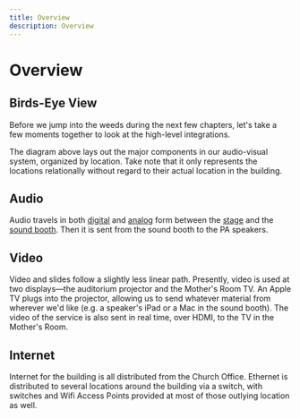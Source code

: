 ```yaml
---
title: Overview
description: Overview
---
```



# Overview

## Birds-Eye View

Before we jump into the weeds during the next few chapters, let's take a few moments together to look at the high-level integrations.

<Diagram altText="Auditorium Diagram" imageName="auditorium" label="Auditiorium" />

The diagram above lays out the major components in our audio-visual system, organized by location. Take note that it only represents the locations relationally without regard to their actual location in the building.

## Audio

Audio travels in both [digital](https://en.wikipedia.org/wiki/Digital_audio) and [analog](https://reverb.com/news/how-does-analog-audio-work-basic-pro-audio-concepts) form between the [stage](/audio#stage) and the [sound booth](/audio#sound-booth). Then it is sent from the sound booth to the PA speakers.

## Video

Video and slides follow a slightly less linear path. Presently, video is used at two displays—the auditorium projector and the Mother's Room TV. An Apple TV plugs into the projector, allowing us to send whatever material from wherever we'd like (e.g. a speaker's iPad or a Mac in the sound booth). The video of the service is also sent in real time, over HDMI, to the TV in the Mother's Room.

## Internet

Internet for the building is all distributed from the Church Office. Ethernet is distributed to several locations around the building via a switch, with switches and Wifi Access Points provided at most of those outlying location as well.